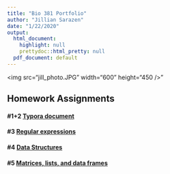 ```yaml
---
title: "Bio 381 Portfolio"
author: "Jillian Sarazen"
date: "1/22/2020"
output:
  html_document:
    highlight: null
    prettydoc::html_pretty: null
  pdf_document: default
---
```


<img src="jill_photo.JPG" width="600" height="450 />"


## Homework Assignments


#### #1+2 [Typora document](TyporaHW1.html)
#### #3 [Regular expressions](HW_3.html)
#### #4 [Data Structures](HW_4.html)
#### #5 [Matrices, lists, and data frames](HW_5.html)
